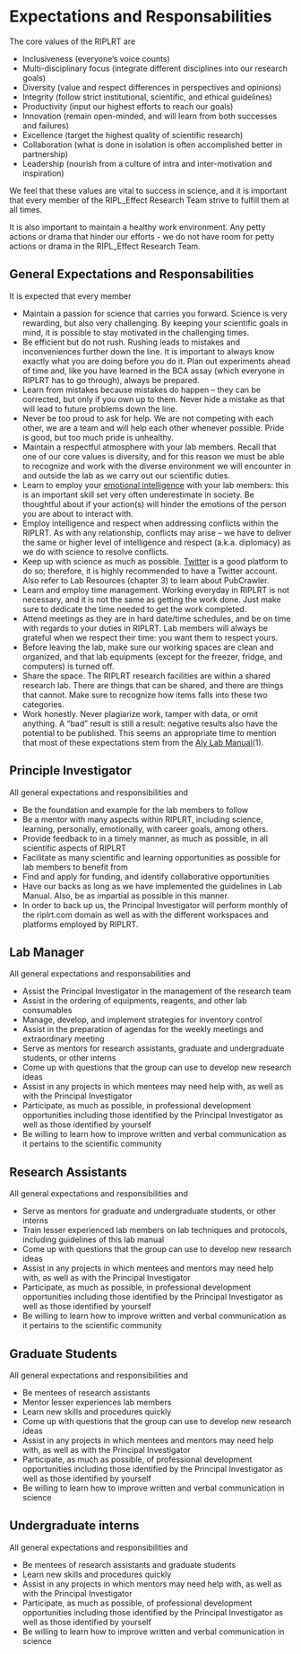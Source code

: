 # Expectations and Responsabilities 

The core values of the RIPLRT are 

- Inclusiveness (everyone’s voice counts)
- Multi-disciplinary focus (integrate different disciplines into our research goals)
- Diversity (value and respect differences in perspectives and opinions)
- Integrity (follow strict institutional, scientific, and ethical guidelines)
- Productivity (input our highest efforts to reach our goals)
- Innovation (remain open-minded, and will learn from both successes and failures)
- Excellence (target the highest quality of scientific research)
- Collaboration (what is done in isolation is often accomplished better in partnership)
- Leadership (nourish from a culture of intra and inter-motivation and inspiration)

We feel that these values are vital to success in science, and it is important that every member of the RIPL_Effect Research Team strive to fulfill them at all times.

It is also important to maintain a healthy work environment. Any petty actions or drama that hinder our efforts  - we do not have room for petty actions or drama in the RIPL_Effect Research Team. 

## General Expectations and Responsabilities 
It is expected that every member 

- Maintain a passion for science that carries you forward. Science is very rewarding, but also very challenging. By keeping your scientific goals in mind, it is possible to stay motivated in the challenging times.
- Be efficient but do not rush. Rushing leads to mistakes and inconveniences further down the line. It is important to always know exactly what you are doing before you do it. Plan out experiments ahead of time and, like you have learned in the BCA assay (which everyone in RIPLRT has to go through), always be prepared.
- Learn from mistakes because mistakes do happen -- they can be corrected, but only if you own up to them. Never hide a mistake as that will lead to future problems down the line. 
- Never be too proud to ask for help. We are not competing with each other, we are a team and will help each other whenever possible. Pride is good, but too much pride is unhealthy.
- Maintain a respectful atmosphere with your lab members. Recall that one of our core values is diversity, and for this reason we must be able to recognize and work with the diverse environment we will encounter in and outside the lab as we carry out our scientific duties. 
- Learn to employ your [emotional intelligence](https://en.wikipedia.org/wiki/Emotional_intelligence) with your lab members: this is an important skill set very often underestimate in society. Be thoughtful about if your action(s) will hinder the emotions of the person you are about to interact with.  
- Employ intelligence and respect when addressing conflicts within the RIPLRT. As with any relationship, conflicts may arise -- we have to deliver the same or higher level of intelligence and respect (a.k.a. diplomacy) as we do with science to resolve conflicts. 
- Keep up with science as much as possible. [Twitter](https://lternet.edu/twitter-for-scientists/) is a good platform to do so; therefore, it is highly recommended to have a Twitter account. Also refer to Lab Resources (chapter 3) to learn about PubCrawler. 
- Learn and employ time management. Working everyday in RIPLRT is not necessary, and it is not the same as getting the work done. Just make sure to dedicate the time needed to get the work completed. 
- Attend meetings as they are in hard date/time schedules, and be on time with regards to your duties in RIPLRT. Lab members will always be grateful when we respect their time: you want them to respect yours. 
- Before leaving the lab, make sure our working spaces are clean and organized, and that lab equipments (except for the freezer, fridge, and computers) is turned off. 
- Share the space. The RIPLRT research facilities are within a shared research lab. There are things that can be shared, and there are things that cannot. Make sure to recognize how items falls into these two categories. 
- Work honestly. Never plagiarize work, tamper with data, or omit anything. A “bad” result is still a result: negative results also have the potential to be published. This seems an appropriate time to mention that most of these expectations stem from the [Aly Lab Manual](https://github.com/alylab/labmanual)(1).  

## Principle Investigator
All general expectations and responsibilities and 

- Be the foundation and example for the lab members to follow
- Be a mentor with many aspects within RIPLRT, including science, learning, personally, emotionally, with career goals, among others. 
- Provide feedback to in a timely manner, as much as possible, in all scientific aspects of RIPLRT
- Facilitate as many scientific and learning opportunities as possible for lab members to benefit from 
- Find and apply for funding, and identify collaborative opportunities 
- Have our backs as long as we have implemented the guidelines in Lab Manual. Also, be as impartial as possible in this manner. 
- In order to back up us, the Principal Investigator will perform monthly of the riplrt.com domain as well as with the different workspaces and platforms employed by RIPLRT.

## Lab Manager
All general expectations and responsabilities and

- Assist the Principal Investigator in the management of the research team
- Assist in the ordering of equipments, reagents, and other lab consumables
- Manage, develop, and implement strategies for inventory control
- Assist in the preparation of agendas for the weekly meetings and extraordinary meeting
- Serve as mentors for research assistants, graduate and undergraduate students, or other interns
- Come up with questions that the group can use to develop new research ideas
- Assist in any projects in which mentees may need help with, as well as with the Principal Investigator
- Participate, as much as possible, in professional development opportunities including those identified by the Principal Investigator as well as those identified by yourself
- Be willing to learn how to improve written and verbal communication as it pertains to the scientific community

## Research Assistants
All general expectations and responsibilities and 

- Serve as mentors for graduate and undergraduate students, or other interns
- Train lesser experienced lab members on lab techniques and protocols, including guidelines of this lab manual
- Come up with questions that the group can use to develop new research ideas
- Assist in any projects in which mentees and mentors may need help with, as well as with the Principal Investigator
- Participate, as much as possible, in professional development opportunities including those identified by the Principal Investigator as well as those identified by yourself
- Be willing to learn how to improve written and verbal communication as it pertains to the scientific community

## Graduate Students
All general expectations and responsibilities and 

- Be mentees of research assistants 
- Mentor lesser experiences lab members
- Learn new skills and procedures quickly
- Come up with questions that the group can use to develop new research ideas
- Assist in any projects in which mentees and mentors may need help with, as well as with the Principal Investigator
- Participate, as much as possible, of professional development opportunities including those identified by the Principal Investigator as well as those identified by yourself
- Be willing to learn how to improve written and verbal communication in science

## Undergraduate interns
All general expectations and responsibilities and 

- Be mentees of research assistants and graduate students 
- Learn new skills and procedures quickly
- Assist in any projects in which mentors may need help with, as well as with the Principal Investigator
- Participate, as much as possible, of professional development opportunities including those identified by the Principal Investigator as well as those identified by yourself
- Be willing to learn how to improve written and verbal communication in science
